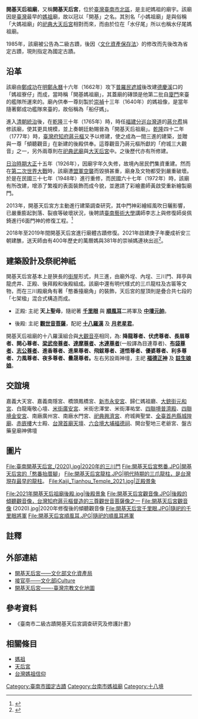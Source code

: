 {{tw monument
|name=開基天后宮
|formername=
|image=2021年的開基天后祖廟.jpg
|imagename=開基天后宮正面
{{Infobox mapframe|tyep=shape|zoom=15|frame-width=280}}
|othername=開基天后祖廟、水仔尾媽祖廟、小媽祖廟
|formalname=開基天后宮
|level=[[國定古蹟|國定古蹟]]
|class=寺廟
|time=[[File:Flag_of_Ming_Cheng.svg|27px]][[明鄭|明鄭]][[永曆_(南明)|永曆]]十六年（1662年）
|location={{TWN}}[[臺南市|臺南市]][[北區_(臺南市)|北區]]自強街12號
|date=1985年11月27日{{r|文}}
|cost=
|website=
|coordinates={{coord|22.9996296736991|N|120.202585761093|E|type:landmark|display=it}}
|reg_url=https://nchdb.boch.gov.tw/assets/advanceSearch/monument/19851127000067
}}
'''開基天后祖廟'''，又稱'''開基天后宮'''，位於[[臺灣|臺灣]][[臺南市|臺南市]][[北區_(臺南市)|北區]]，是主祀媽祖的廟宇{{r|王}}{{r|傅}}。該廟因是[[臺灣|臺灣]]最早的[[媽祖|媽祖]]廟，故以冠以「開基」之名{{r|王}}{{r|傅}}。其別名「小媽祖廟」是與俗稱「大媽祖廟」的[[祀典大天后宮|祀典大天后宮]]相對而來，而由於位在「水仔尾」{{NoteTag|水仔尾的「水」是指[[德慶溪|德慶溪]]，開基天后祖廟的位置位在德慶溪注入[[台江內海|臺江]]口的南岸地區{{r|傅}}。}}所以也稱水仔尾媽祖廟{{r|王}}{{r|傅}}。

1985年，該廟被公告為二級古蹟，後因〈[[文化資產保存法|文化資產保存法]]〉的修改而先後改為省定古蹟，現則指定為國定古蹟{{r|傅}}{{r|文}}。

==沿革==
該廟由[[鄭成功|鄭成功]]在[[明鄭|明鄭]][[永曆_(南明)|永曆]]十六年（1662年）攻下[[普羅民遮城|普羅民遮城]]後改建[[德慶溪|德慶溪]]口的「媽祖寮仔」而成，當時稱「開基媽祖廟」，其蓋廟的磚頭是他第二批自[[廈門|廈門]]來臺的艦隊所運來的。廟內供奉一尊刻製於[[崇禎|崇禎]]十三年（1640年）的媽祖像，是當年隨著鄭成功艦隊來臺的，故俗稱為「船仔媽」。

進入[[台灣清治時期|清朝統治]]後，在[[乾隆|乾隆]]三十年（1765年）時，時任[[福建分巡台灣道|福建分巡台灣道]]的[[蔣允焄|蔣允焄]]捐修該廟，使其更具規模，並上奏朝廷勅賜晉為「開基天后祖廟」。[[乾隆|乾隆]]四十二年（1777年）時，[[臺灣府知府|臺灣府知府]][[蔣元樞|蔣元樞]]又予以修建，使之成為一間三進的建築，並贈與一尊「傾聽觀音」在新建的後殿供奉。這尊觀音乃蔣元樞所獻的「府城三大觀音」之一，另外兩尊則在[[祀典武廟|祀典武廟]]與[[大天后宮|大天后宮]]中。之後歷代亦有所修建。

[[臺灣日治時期|日治時期]][[大正|大正]]十五年（1926年），因廟宇年久失修，故境內居民們集資重建。然而在[[第二次世界大戰|第二次世界大戰]]時，該廟遭[[盟軍|盟軍]][[空襲|空襲]]而毀損甚重，廟身及文物都受到嚴重破壞。於是在民國三十七年（1948年）進行重修，而民國六十七年（1972年）時，該廟有所改建，增添了繁複的表面裝飾而成今貌，並邀請了彩繪畫師黃啟受重新繪製廟門。

2013年，開基天后宮方主動進行建築調查研究，其中門神彩繪經風吹日曬影響，已嚴重膨起剝落、裂痕等破壞狀況，後聘請[[國立臺南藝術大學|臺南藝術大學]]講師李志上與修復師吳佩錡進行6面門神的修復工程。<ref>{{Cite web|url=https://news.ltn.com.tw/news/local/paper/644074|title=〈整修門面 台南開基天后宮 三對門神「起門」〉|accessdate=2021-11-26|author=自由日報|date=2013-01-06|publisher=|language=zh-tw|archive-date=2021-11-26|archive-url=https://web.archive.org/web/20211126160849/https://news.ltn.com.tw/news/local/paper/644074|dead-url=no}}</ref>

2018年至2019年間開基天后宮進行廟體古蹟修復。2021年啟建庚子年慶成祈安三朝建醮，送天師由有400年歷史的萬曆媽與381年的崇禎媽連袂出巡<ref>{{Cite web|url=https://news.ltn.com.tw/news/life/breakingnews/3473034 |title=金光閃閃！媽祖婆穿金履鞋時髦出巡 全身行頭近百萬 |accessdate=2022-05-26 |author=自由日報|date=2021-03-20|dead-url=no}}</ref>。

== 建築設計及祭祀神祇 ==
開基天后宮基本上是狹長的[[街屋|街屋]]形式，共三進，由廟外埕、內埕、三川門、拜亭與龍虎井、正殿、後拜殿和後殿組成。該廟中還有明代樣式的三爪龍柱及古匾等文物，而在三川殿廟角有著「憨番擡廟角」的裝飾，天后宮的屋頂則是疊合共七段的「七架楹」混合式構造而成。

*正殿: 主祀 '''天上聖母'''，隨祀著 '''[[千里眼|千里眼]]''' 與 '''[[順風耳|順風耳]]'''二將軍及 '''[[中壇元帥|中壇元帥]]'''。

*後殿: 主祀 '''[[觀世音菩薩|觀世音菩薩]]'''，配祀 '''[[十八羅漢|十八羅漢]]''' 及 '''[[月老星君|月老星君]]'''。

開基天后祖廟的十八羅漢組合與[[大觀音亭|大觀音亭]]相同，為: '''降龍尊者、伏虎尊者、長眉尊者、開心尊者、[[梁武帝|梁武帝尊者]]、[[達摩祖師|達摩尊者]]、[[目蓮|木連尊者]]'''(一般譯為目連尊者)、'''[[布袋和尚|布袋尊者]]、[[誌公|志公尊者]]、進香尊者、進果尊者、飛鈸尊者、道悟尊者、優婆尊者、利多尊者、力風尊者、夜多尊者、曇晟尊者。'''左右另設兩神壇，主祀 '''[[福德正神|福德正神]]''' 及 '''[[註生娘娘|註生娘娘]]'''。

==交誼境==
嘉義大天宮、嘉義南隱宮、橋頭鳳橋宮、[[新市永安宮|新市永安宮]]、歸仁媽祖廳、[[大銃街元和宮|大銃街元和宮]]、白龍庵敬心壇、[[米街廣安宮|米街廣安宮]]、米街忠澤堂、米街澤祐堂、[[四聯境普濟殿|四聯境普濟殿]]、[[四聯境金安宮|四聯境金安宮]]、南廠廣州宮、南廠水門宮、[[祀典興濟宮|祀典興濟宮]]、府城興聖堂、[[全臺首邑縣城隍廟|全臺首邑縣城隍廟]]、[[赤嵌樓|赤嵌樓]]大士殿、[[台灣首廟天壇|台灣首廟天壇]]、[[六合境大埔福德祠|六合境大埔福德祠]]、開台聖地三老爺宮、盤古藥皇廟神佛壇

== 圖片 ==
<gallery mode="packed" heights="180">
File:臺南開基天后宮_(2020).jpg|2020年的三川門
File:開基天后宮憨番.JPG|開基天后宮的「憨番抬厝腳」
File:開基天后宮龍柱.JPG|明代時期的三爪龍柱，是台灣現存最早的龍柱。
File:Kaiji_Tianhou_Temple_2021.jpg|正殿景象
</gallery>

<gallery mode="packed" heights="180">
File:2021年開基天后祖廟後殿.jpg|後殿景象
File:開基天后宮觀音像.JPG|後殿的傾聽觀音像，台灣知府蔣元樞督造的三尊觀世音菩薩像之一
File:開基天后宮觀音像 (2020).jpg|2020年修復後的傾聽觀音像
File:開基天后宮千里眼.JPG|隨祀的千里眼將軍
File:開基天后宮順風耳.JPG|隨祀的順風耳將軍
</gallery>

== 註釋 ==
{{NoteFoot}}

==外部連結 ==
*[https://nchdb.boch.gov.tw/assets/advanceSearch/monument/19851127000067 開基天后宮——文化部文化資產局 ] {{Wayback|url=https://nchdb.boch.gov.tw/assets/advanceSearch/monument/19851127000067 |date=20200717082110 }}
*[https://cloud.culture.tw/frontsite/inquiry/emapInquiryAction.do?method=showEmapDetail&indexId=45176 接官亭——文化部iCulture] {{Wayback|url=https://cloud.culture.tw/frontsite/inquiry/emapInquiryAction.do?method=showEmapDetail&indexId=45176 |date=20211126160933 }}
*[https://www.taiwangods.com/html/cultural/3_0011.aspx?i=26 開基天后宮——-臺灣宗教文化地圖] {{Wayback|url=https://www.taiwangods.com/html/cultural/3_0011.aspx?i=26 |date=20211126160856 }}

== 參考資料 ==
*《臺南市二級古蹟開基天后宮調查研究及修護計畫》
{{reflist|refs=
<ref name="王">{{cite book|author=王浩一 |title=《在廟口說書》 |date=2008-08 |publisher=心靈工坊文化 |location=台北市 |isbn=978-986-6782-47-3 |pages=頁11－16}}</ref>
<ref name="傅">{{cite book|author=傅朝卿 |title=台南市古蹟與歷史建築總覽 |date=2001-11 |publisher=台灣建築與文化資產出版社 |location=台南市 |isbn=957-30880-4-5 |pages=頁64－65}}</ref>
<ref name="文">{{cite web|url=https://nchdb.boch.gov.tw/assets/advanceSearch/monument/19851127000067|title=開基天后宮|publisher=文化部文化資產局|accessdate=|archive-date=2020-07-17|archive-url=https://web.archive.org/web/20200717082110/https://nchdb.boch.gov.tw/assets/advanceSearch/monument/19851127000067|dead-url=no}}</ref>
}}

==相關條目==
*[[媽祖|媽祖]]
*[[天后宮|天后宮]]
*[[台灣媽祖信仰|台灣媽祖信仰]]

{{commonscat|Kaiji Tianhou Temple}}
{{臺南市古蹟}}
{{中華民國國定古蹟}}
{{臺灣府城聯境}}


[[Category:臺南市國定古蹟|Category:臺南市國定古蹟]]
[[Category:台南市媽祖廟|Category:台南市媽祖廟]]
[[Category:十八境|Category:十八境]]